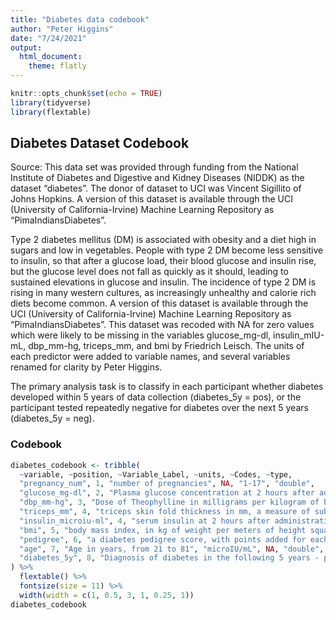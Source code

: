 ```yaml
---
title: "Diabetes data codebook"
author: "Peter Higgins"
date: "7/24/2021"
output: 
  html_document:
    theme: flatly
---
```


```r
knitr::opts_chunk$set(echo = TRUE)
library(tidyverse)
library(flextable)
```


## Diabetes Dataset Codebook

Source: This data set was provided through funding from the National Institute of Diabetes and Digestive and Kidney Diseases (NIDDK) as the dataset "diabetes". The donor of dataset to UCI was Vincent Sigillito of Johns Hopkins. A version of this dataset is available through the UCI (University of California-Irvine) Machine Learning Repository as "PimaIndiansDiabetes".

Type 2 diabetes mellitus (DM) is associated with obesity and a diet high in sugars and low in vegetables. People with type 2 DM become less sensitive to insulin, so that after a glucose load, their blood glucose and insulin rise, but the glucose level does not fall as quickly as it should, leading to sustained elevations in glucose and insulin. The incidence of type 2 DM is rising in many western cultures, as increasingly unhealthy and calorie rich diets become common. A version of this dataset is available through the UCI (University of California-Irvine) Machine Learning Repository as "PimaIndiansDiabetes". This dataset was recoded with NA for zero values which were likely to be missing in the variables glucose_mg-dl, insulin_mIU-mL, dbp_mm-hg, triceps_mm, and bmi by Friedrich Leisch. The units of each predictor were added to variable names, and several variables renamed for clarity by Peter Higgins.

The primary analysis task is to classify in each participant whether diabetes developed within 5 years of data collection (diabetes_5y = pos), or the participant tested repeatedly negative for diabetes over the next 5 years (diabetes_5y = neg).

### Codebook

```r
diabetes_codebook <- tribble(
  ~variable, ~position, ~Variable_Label, ~units, ~Codes, ~type,
  "pregnancy_num", 1, "number of pregnancies", NA, "1-17", "double",
  "glucose_mg-dl", 2, "Plasma glucose concentration at 2 hours after administration of an oral glucose tolerance test", "mg/deciliter", NA, "double",
  "dbp_mm-hg", 3, "Dose of Theophylline in milligrams per kilogram of body weight", "mg/kg", NA, "double",
  "triceps_mm", 4, "triceps skin fold thickness in mm, a measure of subcutaneous fat", "mm", NA, "double",
  "insulin_microiu-ml", 4, "serum insulin at 2 hours after administration of an oral glucose tolerance test in microIU per milliliter (IU is international units)", "microIU/mL", NA, "double",
  "bmi", 5, "body mass index, in kg of weight per meters of height squared, from 18.2 to 67.1", "microIU/mL", NA, "double",
  "pedigree", 6, "a diabetes pedigree score, with points added for each additional relative with diabetes, weighted for the closeness of their genetic relation to the participant, from 0.78 to 2.42", "microIU/mL", NA, "double",
  "age", 7, "Age in years, from 21 to 81", "microIU/mL", NA, "double",
  "diabetes_5y", 8, "Diagnosis of diabetes in the following 5 years - pos or neg", NA, "pos or neg", "factor",
) %>% 
  flextable() %>% 
  fontsize(size = 11) %>% 
  width(width = c(1, 0.5, 3, 1, 0.25, 1))
diabetes_codebook
```

